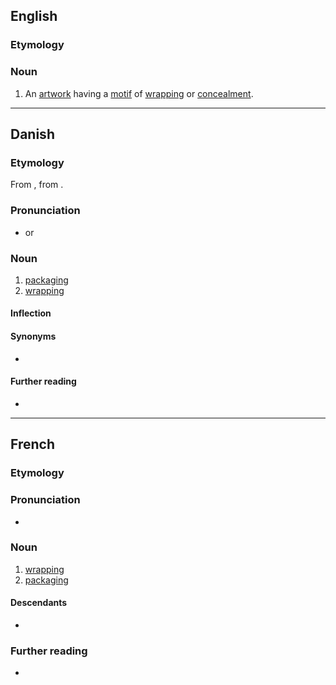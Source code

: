 ==English==

===Etymology===
{{bor|en|fr|emballage||wrapping, packaging}}

===Noun===
{{en-noun}}

# {{lb|en|art}} An [[artwork]] having a [[motif]] of [[wrap]]ping or [[concealment]].

----

==Danish==

===Etymology===
From {{suffix|da|emballere|age|gloss1=to pack, wrap up}}, from {{der|da|fr|emballage}}.

===Pronunciation===
* {{IPA|/ambalaːsjə/|[ɑmb̥aˈlæːɕə]|lang=da}} or {{IPA|/ɛmbalaːsjə/|[ɛmb̥aˈlæːɕə]|lang=da}}

===Noun===
{{da-noun|n|r}}

# [[packaging]] {{gloss|the materials used to pack something}}
# [[wrapping]] {{gloss|the material in which something is wrapped}}

====Inflection====
{{da-noun-infl|n|r}}

====Synonyms====
* {{l|da|emballering}}

====Further reading====
* {{pedialite|lang=da}}

----

==French==

===Etymology===
{{suffix|fr|emballer|age}}

===Pronunciation===
* {{audio|LL-Q150 (fra)-Lepticed7-emballage.wav|Audio|lang=fr}}

===Noun===
{{fr-noun|m}}

# [[wrapping]] {{gloss|action of wrapping something up}}
# [[packaging]] {{gloss|materials used for wrapping}}

====Descendants====
* {{desc|el|αμπαλάζ|g=n|bor=1}}

===Further reading===
* {{R:TLFi}}